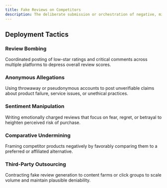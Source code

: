 ```yaml
---
title: Fake Reviews on Competitors
description: The deliberate submission or orchestration of negative, misleading, or fabricated reviews aimed at undermining competitor credibility, lowering ratings, and influencing purchasing decisions.
---
```


## Deployment Tactics

### Review Bombing  
Coordinated posting of low-star ratings and critical comments across multiple platforms to depress overall review scores.

### Anonymous Allegations  
Using throwaway or pseudonymous accounts to post unverifiable claims about product failure, service issues, or unethical practices.

### Sentiment Manipulation  
Writing emotionally charged reviews that focus on fear, regret, or betrayal to heighten perceived risk of purchase.

### Comparative Undermining  
Framing competitor products negatively by favorably comparing them to a preferred or affiliated alternative.

### Third-Party Outsourcing  
Contracting fake review generation to content farms or click groups to scale volume and maintain plausible deniability.
